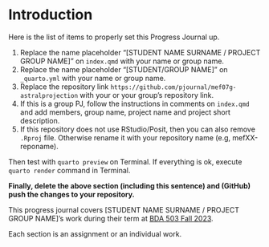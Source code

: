 # Introduction {.unnumbered}


::: {.callout-caution title="Setup To-Do"}

Here is the list of items to properly set this Progress Journal up.

1. Replace the name placeholder "[STUDENT NAME SURNAME / PROJECT GROUP NAME]" on `index.qmd` with your name or group name.
2. Replace the name placeholder "[STUDENT/GROUP NAME]" on `_quarto.yml` with your name or group name.
3. Replace the repository link `https://github.com/pjournal/mef07g-astralprojection` with your or your group's repository link.
4. If this is a group PJ, follow the instructions in comments on `index.qmd` and add members, group name, project name and project short description.
5. If this repository does not use RStudio/Posit, then you can also remove `.Rproj` file. Otherwise rename it with your repository name (e.g, mefXX-reponame).

Then test with `quarto preview` on Terminal. If everything is ok, execute `quarto render` command in Terminal.

**Finally, delete the above section (including this sentence) and (GitHub) push the changes to your repository.**
:::
<!-- DO NOT TOUCH THIS PART EXCEPT FILLING YOUR OR YOUR GROUP's NAME -->

This progress journal covers [STUDENT NAME SURNAME / PROJECT GROUP NAME]'s work during their term at [BDA 503 Fall 2023](https://mef-bda503.github.io/fall23/).

Each section is an assignment or an individual work.

<!-- IF THIS IS A GROUP UNCOMMENT BELOW -->

<!-- # Group Members

+ [Member 1](Member 1's Progress Journal URL with https://)  
+ [Member 2](Member 2's Progress Journal URL with https://)
+ [Member 3](Member 3's Progress Journal URL with https://)

# Group Project Details

Our group project is [PROJECT NAME]. [SHORT DESCRIPTION] -->
